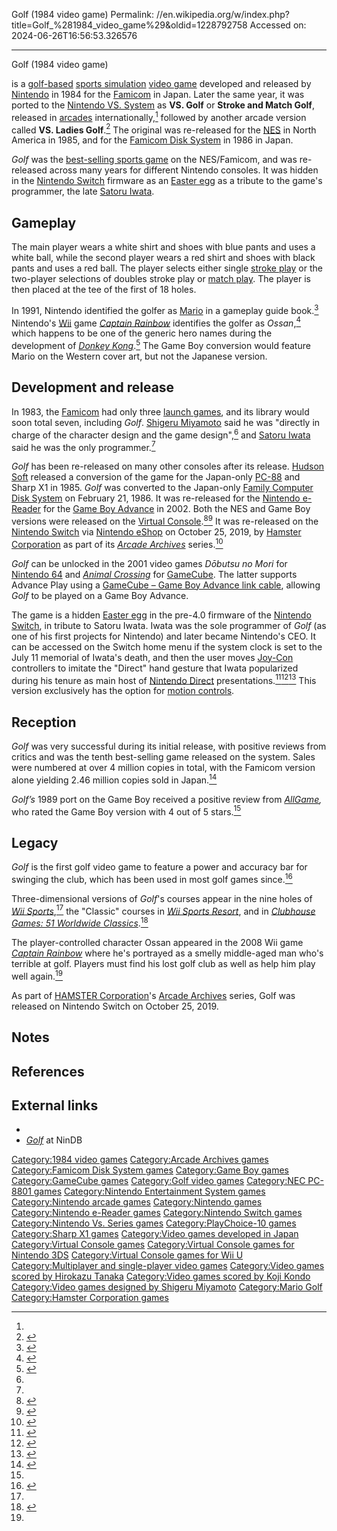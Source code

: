 Golf (1984 video game)
Permalink: //en.wikipedia.org/w/index.php?title=Golf_%281984_video_game%29&oldid=1228792758
Accessed on: 2024-06-26T16:56:53.326576



------
Golf (1984 video game)
{{Short description|1984 video game}}
{{Redirect|Famicom Golf|the 1991 game|NES Open Tournament Golf}}
{{Use mdy dates|date=January 2019}}
{{Expand Japanese|ゴルフ (任天堂)|topic=vg|date=September 2015}}
{{Infobox video game
| title = Golf
| image = Golf Coverart.png
| caption = North American NES box art
| developer = [[Nintendo R&D2]]<br />[[HAL Laboratory]]
| publisher = [[Nintendo]]
| producer = [[Masayuki Uemura]]
| designer = Kenji Miki<br />[[Shigeru Miyamoto]]<ref name="Miyamoto Spills">{{cite magazine|last1=Kohler|first1=Chris|title=Miyamoto Spills Donkey Kong's Darkest Secrets, 35 Years Later|url=https://www.wired.com/2016/10/miyamoto-donkey-kong-secrets/|magazine=Wired|accessdate=October 17, 2016}}</ref>
| programmer = [[Satoru Iwata]]<ref name="only prog">{{cite web |url=http://iwataasks.nintendo.com/interviews/#/wii/wii_sports/0/3|access-date=February 23, 2017 |title=Iwata Asks: Wii Sports: Games That Even the People Watching Can Enjoy}}</ref>
| composer = [[Koji Kondo]]
| platforms = {{Unbulleted list|[[Nintendo Entertainment System|Famicom/NES]]|[[Arcade game|Arcade]] ([[Nintendo VS. System|VS. System]])|{{Collapsible list |title=Other platforms |titlestyle=background: transparent; text-align: left;
  |[[PC-88]]
  |Arcade ([[PlayChoice-10]])
  |[[Sharp X1]]
  |[[Famicom Disk System]]
  |[[Game Boy]]}}
}}
| released = '''Famicom/NES''' {{vgrelease|JP|May 1, 1984|NA|October 18, 1985|EU|November 15, 1986}} '''Arcade (VS. System)''' {{vgrelease|JP|July 26, 1984<ref name="gopi">{{cite web|url=http://www.flyerfever.com/post/132703728293/golf-pinball|title=Flyer Fever - Golf / Pinball (Japan)|access-date=2017-09-02|archive-url=https://web.archive.org/web/20180720022709/https://www.flyerfever.com/post/132703728293/golf-pinball|archive-date=2018-07-20|url-status=dead}}</ref>|NA|October 1984<ref>{{cite magazine |title=The Vs. Challenge |magazine=RePlay |date=December 1985 |volume=11 |issue=3 |page=5 |url=https://archive.org/details/re-play-volume-11-issue-no.-3-december-1985-600dpi/RePlay%20-%20Volume%2011%2C%20Issue%20No.%203%20-%20December%201985%20%28Compressed%29/page/5}}</ref>|EU|1985<ref name="CG8"/>}} {{collapsible list|title=Other versions
  |'''Arcade (''Ladies Golf'')''' {{vgrelease|NA|December 14, 1984<ref>{{cite web |title=VS. golf (ladies version) (Registration Number PA0000250301) |url=https://cocatalog.loc.gov |website=[[United States Copyright Office]] |access-date= 2 June 2021}}</ref>}}
  |'''Famicom Disk System''' {{vgrelease|JP|February 21, 1986}}
  |'''Game Boy''' {{vgrelease|JP|November 28, 1989|NA|February 1990|EU|1990}}
|'''Nintendo Switch'''<br><u>Arcade Archives</u>{{vgrelease|WW|October 25, 2019}}
}}
| genre = [[Sports video game|Sports]]
| modes = [[Single-player video game|Single-player]], [[Multiplayer video game|multiplayer]]
| series = ''[[List of Mario sports games#Mario Golf games|Mario Golf]]''
| arcade system = [[Nintendo VS. System]]
| director = Kenji Miki
}}

{{nihongo foot|'''''Golf'''''|ゴルフ|Gorufu|lead=yes|group=lower-alpha}} is a [[List of golf video games|golf-based]] [[sports simulation]] [[video game]] developed and released by [[Nintendo]] in 1984 for the [[Nintendo Entertainment System|Famicom]] in Japan. Later the same year, it was ported to the [[Nintendo VS. System]] as '''VS. Golf''' or '''Stroke and Match Golf''', released in [[Arcade game|arcades]] internationally,<ref name="CG8"/> followed by another arcade version called '''VS. Ladies Golf'''.<ref>{{cite web |title=With the VS. System from Nintendo, making money is no sweat |url=https://www.flyerfever.com/vs-system-making-money-is-no-sweat/#&gid=1&pid=4 |website=Flyer Fever | date=February 20, 2021 |access-date=19 June 2021}}</ref> The original was re-released for the [[Nintendo Entertainment System|NES]] in North America in 1985, and for the [[Famicom Disk System]] in 1986 in Japan.

''Golf'' was the [[List of best-selling Nintendo Entertainment System video games|best-selling sports game]] on the NES/Famicom, and was re-released across many years for different Nintendo consoles. It was hidden in the [[Nintendo Switch]] firmware as an [[Easter egg (media)|Easter egg]] as a tribute to the game's programmer, the late [[Satoru Iwata]].

== Gameplay ==
The main player wears a white shirt and shoes with blue pants and uses a white ball, while the second player wears a red shirt and shoes with black pants and uses a red ball. The player selects either single [[stroke play]] or the two-player selections of doubles stroke play or [[match play]]. The player is then placed at the tee of the first of 18 holes.

In 1991, Nintendo identified the golfer as [[Mario]] in a gameplay guide book.<ref name="Mario Mania">{{cite book | title=Mario Mania: Nintendo Player's Guide | publisher=[[Nintendo of America]] | date=1991 | location=Redmond, WA | oclc=299240250 | page=9}}</ref> Nintendo's [[Wii]] game ''[[Captain Rainbow]]'' identifies the golfer as ''Ossan'',<ref name="Ossan">{{Cite web|url=https://kotaku.com/the-old-school-nintendo-stars-of-captain-rainbow-5916776|title=The Old-School Nintendo Stars of Captain Rainbow|publisher=[[Kotaku]]|first=Richard|last=Eisenbeis|date=2012-06-08|accessdate=2023-03-04|archiveurl=https://web.archive.org/web/20230305120712/https://kotaku.com/the-old-school-nintendo-stars-of-captain-rainbow-5916776|archivedate=2023-03-05}}</ref> which happens to be one of the generic hero names during the development of ''[[Donkey Kong (arcade game)|Donkey Kong]]''.<ref name="culmination">{{cite interview | first=Masayuki | last=Uemura | interviewer=Satoru Iwata | title=The Grand Culmination of Famicom Cartridges | publisher=[[Nintendo of America]] | work=Iwata Asks | url=https://iwataasks.nintendo.com/interviews/#/wii/mario25th/1/3 | access-date=March 15, 2021}}</ref> The Game Boy conversion would feature Mario on the Western cover art, but not the Japanese version.{{citation needed|date=January 2019}}

==Development and release==
In 1983, the [[Nintendo Entertainment System|Famicom]] had only three [[launch games]], and its library would soon total seven, including ''Golf''. [[Shigeru Miyamoto]] said he was "directly in charge of the character design and the game design",<ref name="Miyamoto Spills"/> and [[Satoru Iwata]] said he was the only programmer.<ref name="only prog"/>

''Golf'' has been re-released on many other consoles after its release. [[Hudson Soft]] released a conversion of the game for the Japan-only [[PC-8801|PC-88]] and Sharp X1 in 1985.{{citation needed|date=September 2019}} ''Golf'' was converted to the Japan-only [[Famicom Disk System|Family Computer Disk System]] on February 21, 1986.{{citation needed|date=September 2019}} It was re-released for the [[Nintendo e-Reader]] for the [[Game Boy Advance]] in 2002. Both the NES and Game Boy versions were released on the [[Virtual Console]].<ref>{{Cite web |title=Nintendo - Official Site - Video Game Consoles, Games |url=https://www.nintendo.com/games/detail/JNbv4KdYNyfo0Y8MJY2l3kZ29Gs8YA-N}}</ref><ref>{{Cite web |title=Nintendo - Official Site - Video Game Consoles, Games |url=https://www.nintendo.com/games/detail/dHNML9ykklsNrxLqaTp1Y2Xc711OAOf4}}</ref> It was re-released on the [[Nintendo Switch]] via [[Nintendo eShop]] on October 25, 2019, by [[Hamster Corporation]] as part of its ''[[Arcade Archives]]'' series.<ref name="Aca">{{Cite web |last=Lane |first=Gavin |date=March 13, 2020 |title=Guide: Every Arcade Archives Game On Nintendo Switch, Plus Our Top Picks |url=http://www.nintendolife.com/news/2020/03/guide_every_arcade_archives_game_on_nintendo_switch_plus_our_top_picks |access-date=March 28, 2020 |website=Nintendo Life |language=en-GB}}</ref>

''Golf'' can be unlocked in the 2001 video games ''Dōbutsu no Mori'' for [[Nintendo 64]] and ''[[Animal Crossing (video game)|Animal Crossing]]'' for [[GameCube]]. The latter supports Advance Play using a [[GameCube – Game Boy Advance link cable]], allowing ''Golf'' to be played on a Game Boy Advance.

The game is a hidden [[Easter egg (media)|Easter egg]] in the pre-4.0 firmware of the [[Nintendo Switch]], in tribute to Satoru Iwata. Iwata was the sole programmer of ''Golf'' (as one of his first projects for Nintendo) and later became Nintendo's CEO. It can be accessed on the Switch home menu if the system clock is set to the July 11 memorial of Iwata's death, and then the user moves [[Joy-Con]] controllers to imitate the "Direct" hand gesture that Iwata popularized during his tenure as main host of [[Nintendo Direct]] presentations.<ref>{{Cite web |last=Orland |first=Kyle |date=September 20, 2017 |title=Hidden Switch game is actually a tribute to former Nintendo president [Updated] |url=https://arstechnica.com/gaming/2017/09/searching-for-the-hidden-motion-to-unlock-the-switchs-nes-emulator/ |website=Ars Technica}}</ref><ref>{{Cite web |last=McFerran |first=Damien |date=September 20, 2017 |title=Rumour: Switch's Hidden NES Golf Game Is a Tribute to the Late Satoru Iwata |url=http://www.nintendolife.com/news/2017/09/rumour_switchs_hidden_nes_golf_game_is_a_tribute_to_the_late_satoru_iwata |website=Nintendo Life}}</ref><ref>{{Cite web |last=Good |first=Owen S. |date=July 12, 2015 |title=Nintendo President Satoru Iwata Dies at 55 |url=https://www.polygon.com/2015/7/12/8940053/nintendo-president-satoru-iwata-dies-at-55 |access-date=September 28, 2017 |website=Polygon}}</ref> This version exclusively has the option for [[Motion controller|motion controls]].

== Reception ==
{{Video game reviews
| Allgame = GB: {{rating|4|5}}<ref name="Allgame">{{cite web | last=Sutyak | first=Jonathan |title=Golf - Review | publisher=[[Allgame]] | access-date=March 15, 2021 | url=http://allgame.com/game.php?id=1059&tab=review | url-status=dead | archiveurl=https://web.archive.org/web/20100215172307/http://allgame.com/game.php?id=1059&tab=review | archive-date=February 15, 2010}}</ref>
| rev1 = ''[[Computer Gamer]]''
| rev1Score = ARC: Positive<ref name="CG8">{{cite magazine |last1=Roberts |first1=Mike |last2=Doyle |first2=Eric |title=Coin-Op Connection |magazine=[[Computer Gamer]] |date=November 1985 |issue=8 |pages=26–7 |url=https://archive.org/details/Computer_Gamer_Issue_08_1985-11_Argus_Press_GB/page/n25/mode/2up}}</ref>
}}
''Golf'' was very successful during its initial release, with positive reviews from critics and was the tenth best-selling game released on the system. Sales were numbered at over 4 million copies in total, with the Famicom version alone yielding 2.46 million copies sold in Japan.<ref>{{Cite web|url=https://news.denfaminicogamer.jp/projectbook/pawapuro_mingol|title=【ゲームの企画書】『パワプロ』×『みんなのGOLF』開発者が初対談。初代『パワプロ』企画書も公開！ コントローラで我々はスポーツの何を楽しんでいるのか？|website=電ファミニコゲーマー – ゲームの面白い記事読んでみない？|date=June 8, 2017| language=ja}}</ref>

''Golf’s'' 1989 port on the Game Boy received a positive review from ''[[AllGame]],'' who rated the Game Boy version with 4 out of 5 stars.<ref name="Allgame" />

==Legacy==
''Golf'' is the first golf video game to feature a power and accuracy bar for swinging the club, which has been used in most golf games since.<ref name="Can you remember">{{Cite web |website=[[Mashable]] |first=Adam |last=Rosenberg |date=October 18, 2015 |title=Can You Remember All 18 games That Launched with the NES in 1985? |url=https://mashable.com/2015/10/18/nes-launch-titles-30th-anniversary/ |access-date=July 18, 2019}}</ref>

Three-dimensional versions of ''Golf'''s courses appear in the nine holes of ''[[Wii Sports]]'',<ref name="only prog"/> the "Classic" courses in ''[[Wii Sports Resort]]'', and in ''[[Clubhouse Games: 51 Worldwide Classics]]''.<ref>{{Cite web |last=Lane |first=Gavin |url=https://www.nintendolife.com/news/2020/05/nintendo_shares_a_handy_infographic_featuring_all_51_worldwide_classic_clubhouse_games |title=Nintendo Shares a Handy Infographic Featuring All 51 Worldwide Classic Clubhouse Games |website=[[Nintendo Life]] |date=May 25, 2020 |access-date=July 21, 2020}}</ref>

The player-controlled character Ossan appeared in the 2008 Wii game ''[[Captain Rainbow]]'' where he's portrayed as a smelly middle-aged man who's terrible at golf. Players must find his lost golf club as well as help him play well again.<ref name="Ossan"/>

As part of [[Hamster Corporation|HAMSTER Corporation]]'s [[Arcade Archives]] series, Golf was released on Nintendo Switch on October 25, 2019.

== Notes ==
{{notelist}}

== References ==
{{Reflist}}

== External links ==
* {{moby game|id=/golf|name=''Golf''}}
* [https://web.archive.org/web/20100625040405/http://www.nindb.net/game/golf.html ''Golf''] at NinDB

{{Shigeru Miyamoto}}
{{Mario sports games}}
{{Portal bar|Video games|1980s|1990s}}
{{Authority control}}

{{DEFAULTSORT:Golf (Video Game)}}
[[Category:1984 video games]]
[[Category:Arcade Archives games]]
[[Category:Famicom Disk System games]]
[[Category:Game Boy games]]
[[Category:GameCube games]]
[[Category:Golf video games]]
[[Category:NEC PC-8801 games]]
[[Category:Nintendo Entertainment System games]]
[[Category:Nintendo arcade games]]
[[Category:Nintendo games]]
[[Category:Nintendo e-Reader games]]
[[Category:Nintendo Switch games]]
[[Category:Nintendo Vs. Series games]]
[[Category:PlayChoice-10 games]]
[[Category:Sharp X1 games]]
[[Category:Video games developed in Japan]]
[[Category:Virtual Console games]]
[[Category:Virtual Console games for Nintendo 3DS]]
[[Category:Virtual Console games for Wii U]]
[[Category:Multiplayer and single-player video games]]
[[Category:Video games scored by Hirokazu Tanaka]]
[[Category:Video games scored by Koji Kondo]]
[[Category:Video games designed by Shigeru Miyamoto]]
[[Category:Mario Golf]]
[[Category:Hamster Corporation games]]